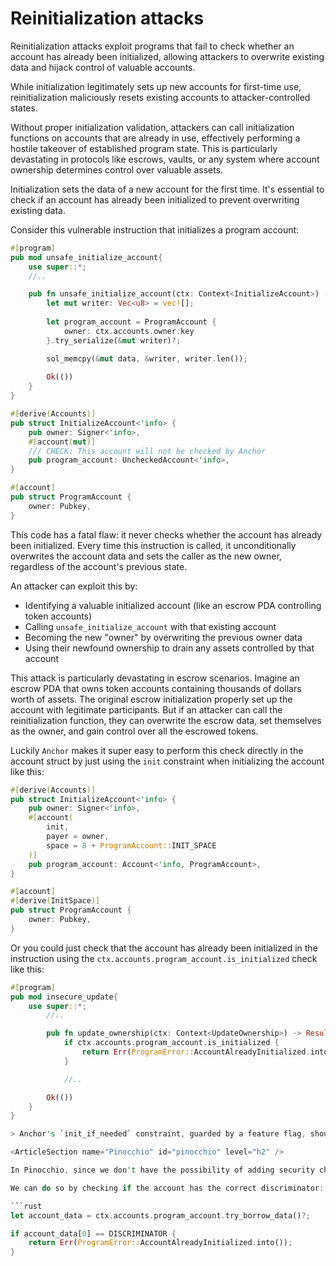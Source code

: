 
# Reinitialization attacks

Reinitialization attacks exploit programs that fail to check whether an account has already been initialized, allowing attackers to overwrite existing data and hijack control of valuable accounts. 

While initialization legitimately sets up new accounts for first-time use, reinitialization maliciously resets existing accounts to attacker-controlled states.

Without proper initialization validation, attackers can call initialization functions on accounts that are already in use, effectively performing a hostile takeover of established program state. This is particularly devastating in protocols like escrows, vaults, or any system where account ownership determines control over valuable assets.

Initialization sets the data of a new account for the first time. It's essential to check if an account has already been initialized to prevent overwriting existing data.

<ArticleSection name="Anchor" id="anchor" level="h2" />

Consider this vulnerable instruction that initializes a program account:

```rust
#[program]
pub mod unsafe_initialize_account{
    use super::*;
    //..

    pub fn unsafe_initialize_account(ctx: Context<InitializeAccount>) -> Result<()> {
        let mut writer: Vec<u8> = vec![];
        
        let program_account = ProgramAccount {
            owner: ctx.accounts.owner.key
        }.try_serialize(&mut writer)?;

        sol_memcpy(&mut data, &writer, writer.len());
    
        Ok(())
    }
}

#[derive(Accounts)]
pub struct InitializeAccount<'info> {
    pub owner: Signer<'info>,
    #[account(mut)]
    /// CHECK: This account will not be checked by Anchor
    pub program_account: UncheckedAccount<'info>,
}

#[account]
pub struct ProgramAccount {
    owner: Pubkey,
}
```

This code has a fatal flaw: it never checks whether the account has already been initialized. Every time this instruction is called, it unconditionally overwrites the account data and sets the caller as the new owner, regardless of the account's previous state.

An attacker can exploit this by:
- Identifying a valuable initialized account (like an escrow PDA controlling token accounts)
- Calling `unsafe_initialize_account` with that existing account
- Becoming the new "owner" by overwriting the previous owner data
- Using their newfound ownership to drain any assets controlled by that account

This attack is particularly devastating in escrow scenarios. Imagine an escrow PDA that owns token accounts containing thousands of dollars worth of assets. The original escrow initialization properly set up the account with legitimate participants. But if an attacker can call the reinitialization function, they can overwrite the escrow data, set themselves as the owner, and gain control over all the escrowed tokens.

Luckily `Anchor` makes it super easy to perform this check directly in the account struct by just using the `init` constraint when initializing the account like this:

```rust
#[derive(Accounts)]
pub struct InitializeAccount<'info> {
    pub owner: Signer<'info>,
    #[account(
        init,
        payer = owner,
        space = 8 + ProgramAccount::INIT_SPACE
    )]
    pub program_account: Account<'info, ProgramAccount>,
}

#[account]
#[derive(InitSpace)]
pub struct ProgramAccount {
    owner: Pubkey,
}
```

Or you could just check that the account has already been initialized in the instruction using the `ctx.accounts.program_account.is_initialized` check like this:

```rust
#[program]
pub mod insecure_update{
    use super::*;
        //..

        pub fn update_ownership(ctx: Context<UpdateOwnership>) -> Result<()> {
            if ctx.accounts.program_account.is_initialized {
                return Err(ProgramError::AccountAlreadyInitialized.into());
            }

            //..

        Ok(())
    }
}

> Anchor's `init_if_needed` constraint, guarded by a feature flag, should be used with extreme caution. While it conveniently initializes an account only if it hasn't been initialized yet, it creates a dangerous trap: if the account is already initialized, the instruction handler continues executing normally. This means your program could unknowingly operate on existing accounts, potentially overwriting critical data or allowing unauthorized access.

<ArticleSection name="Pinocchio" id="pinocchio" level="h2" />

In Pinocchio, since we don't have the possibility of adding security checks directly inside of the account struct, we are forced to do so in the instruction logic. 

We can do so by checking if the account has the correct discriminator:

```rust
let account_data = ctx.accounts.program_account.try_borrow_data()?;

if account_data[0] == DISCRIMINATOR {
    return Err(ProgramError::AccountAlreadyInitialized.into());
}
```





